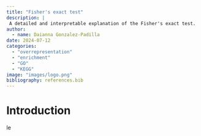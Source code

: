 ```yaml
---
title: "Fisher's exact test"
description: |
 A detailed and interpretable explanation of the Fisher's exact test.
author:
  - name: Daianna Gonzalez-Padilla
date: 2024-07-12
categories:
  - "overrepresentation"
  - "enrichment"
  - "GO"
  - "KEGG"
image: "images/logo.png"
bibliography: references.bib
---
```


# Introduction

le
